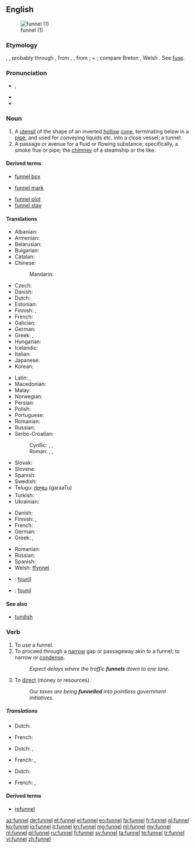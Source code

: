 ==English==
{{wikipedia}}
[[Image:Kitchen_Funnel.jpg|thumb|funnel (1)]]

===Etymology===
{{etyl|ang}} {{term|funel|lang=ang}}, {{term|fonel|lang=ang}}, probably through {{etyl|fro}}, from {{etyl|la}}
{{term|fundibulum|lang=la}}, {{term|infundibulum||funnel|lang=la}}, from {{term|infundere||to pour in|lang=la}};
{{term|in||in|lang=la}} + {{term|fundere||to pour|lang=la}}; compare Breton {{term|founil||funnel}}, Welsh {{term|ffynel||air hole, chimney|lang=cy}}. See [[fuse]].

===Pronunciation===
* {{a|UK}} {{IPA|/ˈfʌn.əl/}}, {{X-SAMPA|/"fVn.@l/}}
* {{audio|en-us-funnel.ogg|Audio (US)}}
* {{rhymes|ʌnəl}}

===Noun===
{{en-noun}}

# A [[utensil]] of the shape of an inverted [[hollow]] [[cone]], terminating below in a [[pipe]], and used for conveying liquids etc. into a close vessel; a tunnel.
# A passage or avenue for a fluid or flowing substance; specifically, a smoke flue or pipe; the [[chimney]] of a steamship or the like.

====Derived terms====
{{rel-top|terms derived from ''funnel (noun)''}}
* [[funnel box]]
<!-- (Mining), an apparatus for collecting finely
crushed ore from water. --Knight.
-->
* [[funnel mark]]
{{rel-mid}}
* [[funnel plot]]
* [[funnel stay]]
<!-- (Naut.), one of the ropes or rods steadying a
steamer's funnel.-->
{{rel-bottom}}

====Translations====
{{trans-top|utensil used to guide poured liquids}}
* Albanian: {{t|sq|hinkë|xs=Albanian}}
* Armenian: {{t|hy|ձագար|tr=jagar|sc=Armn}}
* Belarusian: {{t|be|варонка|f|tr=varónka|sc=Cyrl}}
* Bulgarian: {{t|bg|фуния|f|tr=fúnija}}
* Catalan: {{t|ca|embut|m}}
* Chinese:
*: Mandarin: {{t|cmn|漏斗|tr=lòudǒu|sc=Hani}}
* Czech: {{t-|cs|trychtýř|m}}
* Danish: {{t-|da|tragt|c}}
* Dutch: {{t+|nl|trechter}}
* Estonian: {{t|et|lehter}}
* Finnish: {{t-|fi|suppilo}}, {{t+|fi|tratti}}
* French: {{t+|fr|entonnoir|m}}
* Galician: {{t|gl|funil|xs=Galician}}
* German: {{t+|de|Trichter|m}}
* Greek: {{t+|el|χωνί|n|tr=choní|sc=Grek}}, {{t|el|χοάνη|f|tr=choáni|sc=Grek}}
* Hungarian: {{t+|hu|tölcsér}}
* Icelandic: {{t|is|trekt}}
* Italian: {{t+|it|imbuto|m}}
* Japanese: {{t|ja|漏斗|tr=ろうと, rōto}}
* Korean: {{t|ko|퍼널|tr=peoneol|sc=Hang}}
{{trans-mid}}
* Latin: {{t|la|fundibulum}},  {{t-|la|infundibulum}}
* Macedonian: {{t|mk|инка|f|tr=ínka}}
* Malay: {{t|ms|corong}}
* Norwegian: {{t|no|trakt}}
* Persian: {{t+|fa|قیف|tr=qif|xs=Persian}}
* Polish: {{t|pl|lejek|m}}
* Portuguese: {{t|pt|funil|m}}
* Romanian: {{t+|ro|pâlnie|f}}
* Russian: {{t|ru|воронка|f|tr=vorónka|sc=Cyrl}}
* Serbo-Croatian:
*: Cyrillic: {{t|sh|левак|m}}, {{t|sh|љевак|m}}, {{t|sh|лијевак|m}}
*: Roman: {{t|sh|levak|m}}, {{t|sh|ljevak|m}}, {{t|sh|lijevak|m}}
* Slovak: {{t|sk|lievik|m}}
* Slovene: {{t+|sl|lijak|m}}
* Spanish: {{t+|es|embudo|m}}
* Swedish: {{t+|sv|tratt|c}}
* Telugu: [[గరాటు]] (garaaTu)
* Turkish: {{t+|tr|huni}}
* Ukrainian: {{t|uk|воронка|f|tr=vorónka|sc=Cyrl}}
{{trans-bottom}}

{{trans-top|smoke flue, chimney}}
* Danish: {{t|da|skorstenspibe|c}}
* Finnish: {{t-|fi|savukanava}}, {{t|fi|savupiippu}}
* French: {{t+|fr|cheminée|f}}
* German: {{t+|de|Schlot|m}}
* Greek: {{t|el|καπνοδόχος|f|tr=kapnodóchos|sc=Grek}}, {{qualifier|ships etc.}} {{t|el|φουγάρο|n|tr=fougáro}}
{{trans-mid}}
* Romanian: {{t+|ro|cos|m|alt=cos (de fum)}}
* Russian: {{t|ru|дымоход|m|tr=dymoxód|sc=Cyrl}}
* Spanish: {{t-|es|chimenea|f}}
* Welsh: [[ffynnel]]
{{trans-bottom}}

{{checktrans-top}}
* {{ttbc|br}}: [[founil]]
* {{ttbc|frp}}: [[founil]]
{{trans-bottom}}

====See also====
* [[tundish]]

===Verb===
{{en-verb|funnels|'''[[funnelling]]''' or '''[[funneling]]'''|'''[[funnelled]]''' or '''[[funneled]]'''|'''[[funnelled]]''' or '''[[funneled]]'''}}

# To use a funnel.
# To proceed through a [[narrow]] gap or passageway akin to a funnel; to narrow or [[condense]].
#: ''Expect delays where the traffic '''funnels''' down to one lane.''
# {{transitive}} To [[direct]] (money or resources).
#: ''Our taxes are being '''funnelled''' into pointless government initiatives.''

=====Translations=====
{{trans-top|To use a funnel}}
* Dutch: {{t+|nl|door een trechter gieten}}
{{trans-mid}}
* French: {{t+|fr|utiliser un entonnoir}}
{{trans-bottom}}
{{trans-top|To proceed through a narrow gap or passageway akin to a funnel}}
* Dutch: {{t+|nl|door een kleiner opening voeren}},{{t+|nl|kanaliseren}}
{{trans-mid}}
* French: {{t+|fr|canaliser}},
{{trans-bottom}}
{{trans-top|To direct (money or resources).}}
* Dutch: {{t+|nl|geld doen circuleren}}
{{trans-mid}}
* French: {{t+|fr|faire circuler des resources ou de l'argent}},
{{trans-bottom}}

====Derived terms====
* [[refunnel]]

[[az:funnel]]
[[de:funnel]]
[[et:funnel]]
[[el:funnel]]
[[eo:funnel]]
[[fa:funnel]]
[[fr:funnel]]
[[gl:funnel]]
[[ko:funnel]]
[[io:funnel]]
[[it:funnel]]
[[kn:funnel]]
[[mg:funnel]]
[[ml:funnel]]
[[my:funnel]]
[[nl:funnel]]
[[pl:funnel]]
[[ru:funnel]]
[[fi:funnel]]
[[sv:funnel]]
[[ta:funnel]]
[[te:funnel]]
[[tr:funnel]]
[[vi:funnel]]
[[zh:funnel]]